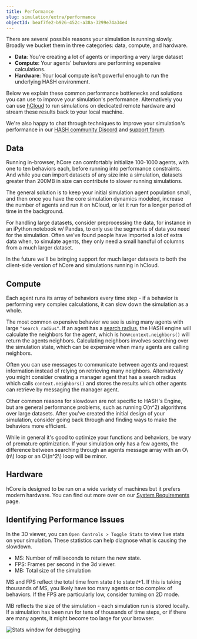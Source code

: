```yaml
---
title: Performance
slug: simulation/extra/performance
objectId: beaf7fe2-b926-452c-a38a-3299e74a34e4
---
```


There are several possible reasons your simulation is running slowly. Broadly we bucket them in three categories: data, compute, and hardware.

- **Data**: You're creating a lot of agents or importing a very large dataset
- **Compute**: Your agents' behaviors are performing expensive calculations.
- **Hardware**: Your local compute isn't powerful enough to run the underlying HASH environment.

Below we explain these common performance bottlenecks and solutions you can use to improve your simulation's performance. Alternatively you can use [hCloud](/docs/simulations/create/h.cloud) to run simulations on dedicated remote hardware and stream these results back to your local machine.

We're also happy to chat through techniques to improve your simulation's performance in our [HASH community Discord](/discord) and [support forum](https://hash.community/).

## Data

Running in-browser, hCore can comfortably initialize 100-1000 agents, with one to ten behaviors each, before running into performance constraints. And while you can import datasets of any size into a simulation, datasets greater than 200MB in size can contribute to slower running simulations.

The general solution is to keep your initial simulation agent population small, and then once you have the core simulation dynamics modeled, increase the number of agents and run it on hCloud, or let it run for a longer period of time in the background.

For handling large datasets, consider preprocessing the data, for instance in an iPython notebook w/ Pandas, to only use the segments of data you need for the simulation. Often we've found people have imported a lot of extra data when, to simulate agents, they only need a small handful of columns from a much larger dataset.

<Hint style="info">
  In the future we'll be bringing support for much larger datasets to both the
  client-side version of hCore and simulations running in hCloud.
</Hint>

## Compute

Each agent runs its array of behaviors every time step - if a behavior is performing very complex calculations, it can slow down the simulation as a whole.

The most common expensive behavior we see is using many agents with large `"search_radius"`. If an agent has a [search radius](/docs/simulations/create/anatomy-of-an-agent/context#neighbors), the HASH engine will calculate the neighbors for the agent, which is how`context.neighbors()` will return the agents neighbors. Calculating neighbors involves searching over the simulation state, which can be expensive when many agents are calling neighbors.

Often you can use messages to communicate between agents and request information instead of relying on retrieving many neighbors. Alternatively you might consider creating a manager agent that has a search radius which calls `context.neighbors()` and stores the results which other agents can retrieve by messaging the manager agent.

Other common reasons for slowdown are not specific to HASH's Engine, but are general performance problems, such as running O\(n^2\) algorithms over large datasets. After you've created the initial design of your simulation, consider going back through and finding ways to make the behaviors more efficient.

<Hint style="info">
  While in general it's good to optimize your functions and behaviors, be wary
  of premature optimization. If your simulation only has a few agents, the
  difference between searching through an agents message array with an O\(n\)
  loop or an O\(n^2\) loop will be minor.
</Hint>

## Hardware

hCore is designed to be run on a wide variety of machines but it prefers modern hardware. You can find out more over on our [System Requirements](/docs/simulations/extra/specs-requirements) page.

## Identifying Performance Issues

In the 3D viewer, you can `Open Controls > Toggle Stats` to view live stats on your simulation. These statistics can help diagnose what is causing the slowdown.

- MS: Number of milliseconds to return the new state.
- FPS: Frames per second in the 3d viewer.
- MB: Total size of the simulation

MS and FPS reflect the total time from state _t_ to state _t_+1. If this is taking thousands of MS, you likely have too many agents or too complex of behaviors. If the FPS are particularly low, consider turning on 2D mode.

MB reflects the size of the simulation - each simulation run is stored locally. If a simulation has been run for tens of thousands of time steps, or if there are many agents, it might become too large for your browser.

![Stats window for debugging](https://cdn-us1.hash.ai/site/docs/kapture-2020-12-17-at-10.26.05.gif)
